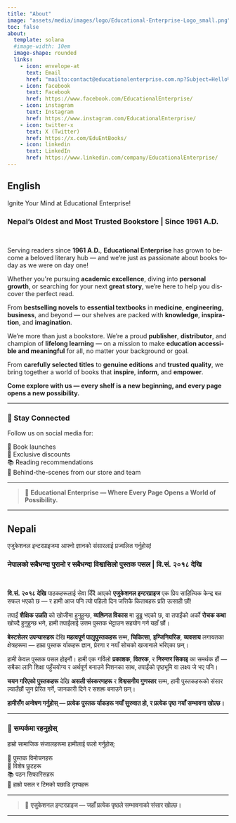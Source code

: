 ```yaml
---
title: "About"
image: "assets/media/images/logo/Educational-Enterprise-Logo_small.png"
toc: false
about:
  template: solana
  #image-width: 10em
  image-shape: rounded
  links:
    - icon: envelope-at
      text: Email
      href: "mailto:contact@educationalenterprise.com.np?Subject=Hello%20from%20Educational%20Enterprise%20Pvt.%20Ltd.%20Website"
    - icon: facebook
      text: Facebook
      href: https://www.facebook.com/EducationalEnterprise/
    - icon: instagram
      text: Instagram
      href: https://www.instagram.com/EducationalEnterprise/
    - icon: twitter-x
      text: X (Twitter)
      href: https://x.com/EduEntBooks/
    - icon: linkedin
      text: LinkedIn
      href: https://www.linkedin.com/company/EducationalEnterprise/
---
```


::: {.panel-tabset group="language"}
## English {.active}

```{=html}
<!-- English Content -->
<div lang="en">
  <p>Ignite Your Mind at Educational Enterprise!</p>
  <h3>Nepal’s Oldest and Most Trusted Bookstore | Since 1961 A.D.</h3><br>

  <p>Serving readers since <strong>1961 A.D.</strong>, <strong>Educational Enterprise</strong> has grown to become a beloved literary hub — and we’re just as passionate about books today as we were on day one!</p>

  <p>Whether you're pursuing <strong>academic excellence</strong>, diving into <strong>personal growth</strong>, or searching for your next <strong>great story</strong>, we’re here to help you discover the perfect read.</p>

  <p>From <strong>bestselling novels</strong> to <strong>essential textbooks</strong> in <strong>medicine</strong>, <strong>engineering</strong>, <strong>business</strong>, and beyond — our shelves are packed with <strong>knowledge</strong>, <strong>inspiration</strong>, and <strong>imagination</strong>.</p>

  <p>We’re more than just a bookstore. We’re a proud <strong>publisher</strong>, <strong>distributor</strong>, and champion of <strong>lifelong learning</strong> — on a mission to make <strong>education accessible and meaningful</strong> for all, no matter your background or goal.</p>

  <p>From <strong>carefully selected titles</strong> to <strong>genuine editions</strong> and <strong>trusted quality</strong>, we bring together a world of books that <strong>inspire</strong>, <strong>inform</strong>, and <strong>empower</strong>.</p>

  <p><strong>Come explore with us — every shelf is a new beginning, and every page opens a new possibility.</strong></p>

  <hr>

  <h3>📲 Stay Connected</h3>
  <p>Follow us on social media for:</p>
  📢 Book launches<br>
  🎁 Exclusive discounts<br>
  📚 Reading recommendations<br>
  📸 Behind-the-scenes from our store and team<br>
  <hr>

  <blockquote>
    📖 <strong>Educational Enterprise — Where Every Page Opens a World of Possibility.</strong>
  </blockquote>

  <hr>
</div>
```

## Nepali

```{=html}
<!-- Nepali Content -->
<div lang="ne">
  <p>एजुकेशनल इन्टरप्राइजमा आफ्नो ज्ञानको संसारलाई प्रज्वलित गर्नुहोस्!</p>
  <h3>नेपालको सबैभन्दा पुरानो र सबैभन्दा विश्वासिलो पुस्तक पसल | वि.सं. २०१८ देखि</h3><br>

  <p><strong>वि.सं. २०१८ देखि</strong> पाठकहरूलाई सेवा दिँदै आएको <strong>एजुकेशनल इन्टरप्राइज</strong> एक प्रिय साहित्यिक केन्द्र बन्न सफल भएको छ — र हामी आज पनि त्यो पहिलो दिन जत्तिकै किताबहरू प्रति उत्साही छौं!</p>

  <p>तपाईं <strong>शैक्षिक उन्नति</strong> को खोजीमा हुनुहुन्छ, <strong>व्यक्तिगत विकास</strong> मा डुब्नु भएको छ, वा तपाईंको अर्को <strong>रोचक कथा</strong> खोज्दै हुनुहुन्छ भने, हामी तपाईंलाई उत्तम पुस्तक भेट्टाउन सहयोग गर्न यहाँ छौं।</p>

  <p><strong>बेस्टसेलर उपन्यासहरू</strong> देखि <strong>महत्वपूर्ण पाठ्यपुस्तकहरू</strong> सम्म, <strong>चिकित्सा</strong>, <strong>इन्जिनियरिङ</strong>, <strong>व्यवसाय</strong> लगायतका क्षेत्रहरूमा — हाम्रा पुस्तक र्याकहरू ज्ञान, प्रेरणा र नयाँ सोचको खजानाले भरिएका छन्।</p>

  <p>हामी केवल पुस्तक पसल होइनौं। हामी एक गर्विलो <strong>प्रकाशक</strong>, <strong>वितरक</strong>, र <strong>निरन्तर सिकाइ</strong> का समर्थक हौं — सबैका लागि शिक्षा पहुँचयोग्य र अर्थपूर्ण बनाउने मिशनका साथ, तपाईंको पृष्ठभूमि वा लक्ष्य जे भए पनि।</p>

  <p><strong>चयन गरिएको पुस्तकहरू</strong> देखि <strong>असली संस्करणहरू</strong> र <strong>विश्वसनीय गुणस्तर</strong> सम्म, हामी पुस्तकहरूको संसार ल्याउँछौं जुन प्रेरित गर्ने, जानकारी दिने र सशक्त बनाउने छन्।</p>

  <p><strong>हामीसँग अन्वेषण गर्नुहोस् — प्रत्येक पुस्तक र्याकहरू नयाँ सुरुवात हो, र प्रत्येक पृष्ठ नयाँ सम्भावना खोल्छ।</strong></p>

  <hr>

  <h3>📲 सम्पर्कमा रहनुहोस्</h3>
  <p>हाम्रो सामाजिक संजालहरूमा हामीलाई फलो गर्नुहोस्:</p>
  📢 पुस्तक विमोचनहरू<br>
  🎁 विशेष छुटहरू<br>
  📚 पठन सिफारिसहरू<br>
  📸 हाम्रो पसल र टिमको पछाडि दृश्यहरू<br>
  <hr>

  <blockquote>
    📖 <strong>एजुकेशनल इन्टरप्राइज — जहाँ प्रत्येक पृष्ठले सम्भावनाको संसार खोल्छ।</strong>
  </blockquote>

  <hr>
</div>
```

:::
